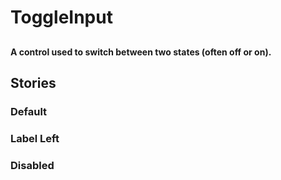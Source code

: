 
# ToggleInput

##

<h4>
  A control used to switch between two states (often off or on).
</h4>

<Canvas of={ComponentStories.Default} />


<ArgTypes of={ToggleInput} />

## Stories

### Default

<Canvas of={ComponentStories.Default} />

### Label Left

<Canvas of={ComponentStories.LabelLeft} />

### Disabled

<Canvas of={ComponentStories.Disabled} />
